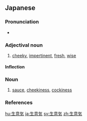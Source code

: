 ==Japanese==
{{ja-kanjitab|なま|い|き|yomi=ko}}

===Pronunciation===
* {{ja-pron|なまいき|y=y|acc=0|acc_ref=NHK}}

===Adjectival noun===
{{ja-adj|なまいき|decl=na}}

# [[cheeky]], [[impertinent]], [[fresh]], [[wise]]

====Inflection====
{{ja-na|生意気|なまいき|namaiki}}

===Noun===
{{ja-noun|なまいき}}

# [[sauce]], [[cheekiness]], [[cockiness]]

===References===
<references/>

[[hu:生意気]]
[[ja:生意気]]
[[sv:生意気]]
[[zh:生意気]]